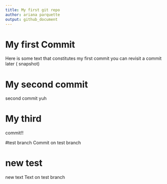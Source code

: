 ```yaml
---
title: My first git repo
author: ariana parquette
output: github_document
---
```

# My first Commit
Here is some text that constitutes my first commit
you can revisit a commit later ( snapshot)

# My second commit 
second commit yuh

# My third 
commit!!

#test branch
Commit on test branch

# new test
new text
Text on test branch